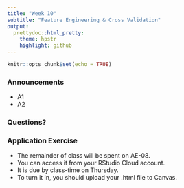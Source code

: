 ```yaml
---
title: "Week 10"
subtitle: "Feature Engineering & Cross Validation"
output: 
  prettydoc::html_pretty:
    theme: hpstr
    highlight: github
---
```


```r
knitr::opts_chunk$set(echo = TRUE)
```

### Announcements

- A1
- A2

### Questions?


### Application Exercise

- The remainder of class will be spent on AE-08. 
- You can access it from your RStudio Cloud account. 
- It is due by class-time on Thursday. 
- To turn it in, you should upload your .html file to Canvas.